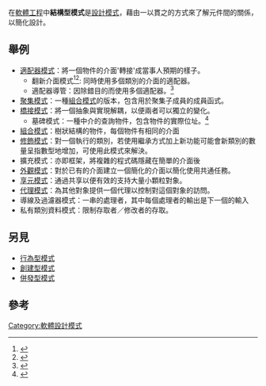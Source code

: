在[[軟體工程|軟體工程]]中'''結構型模式'''是[[設計模式_(計算機)|設計模式]]，藉由一以貫之的方式來了解元件間的關係，以簡化設計。

== 舉例 ==

* [[適配器模式|適配器模式]]：將一個物件的介面'轉接'成當事人預期的樣子。
** 翻新介面模式<ref>{{Cite web |url=http://c2.com/cgi/wiki?RetrofitInterfacePattern |title=存档副本 |access-date=2010-04-25 |archive-date=2016-07-09 |archive-url=https://web.archive.org/web/20160709234428/http://c2.com/cgi/wiki?RetrofitInterfacePattern |dead-url=no }}</ref><ref>{{Cite web |url=http://c2.com/cgi/wiki?ExternalPolymorphism |title=存档副本 |access-date=2010-04-25 |archive-date=2016-07-09 |archive-url=https://web.archive.org/web/20160709145724/http://c2.com/cgi/wiki?ExternalPolymorphism |dead-url=no }}</ref>: 同時使用多個類別的介面的適配器。
** 適配器導管：因除錯目的而使用多個適配器。<ref>{{Cite web |url=http://c2.com/cgi/wiki?AdapterPipeline |title=存档副本 |access-date=2010-04-25 |archive-date=2016-07-10 |archive-url=https://web.archive.org/web/20160710162806/http://c2.com/cgi/wiki?AdapterPipeline |dead-url=no }}</ref>
* [[聚集模式|聚集模式]]：一種[[組合模式|組合模式]]的版本，包含用於聚集子成員的成員函式。
* [[橋接模式|橋接模式]]：將一個抽象與實現解耦，以便兩者可以獨立的變化。
** 墓碑模式：一種中介的查詢物件，包含物件的實際位址。<ref>{{Cite web |url=http://c2.com/cgi/wiki?TombStone |title=存档副本 |access-date=2010-04-25 |archive-date=2016-07-18 |archive-url=https://web.archive.org/web/20160718235458/https://c2.com/cgi/wiki?TombStone |dead-url=no }}</ref>
* [[組合模式|組合模式]]：樹狀結構的物件，每個物件有相同的介面
* [[修飾模式|修飾模式]]：對一個執行的類別，若使用繼承方式加上新功能可能會新類別的數量呈指數型地增加，可使用此模式來解決。
* 擴充模式：亦即框架，將複雜的程式碼隱藏在簡單的介面後
* [[外觀模式|外觀模式]]：對於已有的介面建立一個簡化的介面以簡化使用共通任務。
* [[享元模式|享元模式]]：通過共享以便有效的支持大量小顆粒對象。
* [[代理模式|代理模式]]：為其他對象提供一個代理以控制對這個對象的訪問。
* 導線及過濾器模式：一串的處理者，其中每個處理者的輸出是下一個的輸入
* 私有類別資料模式：限制存取者／修改者的存取。

==另見==

* [[行為型模式|行為型模式]]
* [[創建型模式|創建型模式]]
* [[併發型模式|併發型模式]]

==參考==
<references/>


{{软件设计模式}}
[[Category:軟體設計模式|Category:軟體設計模式]]